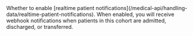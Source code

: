 <Expandable title="Monitoring properties">
  <ParamField body="adt" type="boolean" required>
    Whether to enable [realtime patient
    notifications](/medical-api/handling-data/realtime-patient-notifications).
    When enabled, you will receive webhook notifications
    when patients in this cohort are admitted, discharged,
    or transferred.
  </ParamField>
</Expandable>
